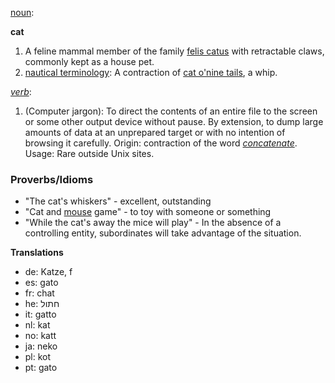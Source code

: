 [[noun]]:

'''cat'''

#A feline mammal member of the family [[felis catus]] with retractable claws, commonly kept as a house pet.
#[[nautical terminology]]: A contraction of [[cat o'nine tails]], a whip.

''[[verb]]'':
#(Computer jargon): To direct the contents of an entire file to the screen or some other output device without pause. By extension, to dump large amounts of data at an unprepared target or with no intention of browsing it carefully. Origin: contraction of the word ''[[concatenate]]''. Usage: Rare outside Unix sites. 

===Proverbs/Idioms===
* "The cat's whiskers" - excellent, outstanding
* "Cat and [[mouse]] game" - to toy with someone or something
* "While the cat's away the mice will play" - In the absence of a controlling entity, subordinates will take advantage of the situation.

'''Translations'''

*de: Katze, f
*es: gato
*fr: chat
*he: חתול
*it: gatto
*nl: kat
*no: katt
*ja: neko
*pl: kot
*pt: gato